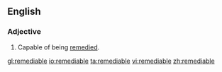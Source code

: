 ==English==

===Adjective===
{{en-adj}}

#Capable of being [[remedy|remedied]].

[[gl:remediable]]
[[io:remediable]]
[[ta:remediable]]
[[vi:remediable]]
[[zh:remediable]]